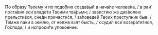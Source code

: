 По о́бразу Твоему́ и по подо́бию созда́вый в нача́ле челове́ка, / в раи́ поста́вил еси́ владе́ти Твои́ми тва́рьми; / за́вистию же диа́волею прельсти́вся, сне́ди причасти́ся, / за́поведей Твои́х престу́пник быв. / Те́мже па́ки в зе́млю, от нея́же взят бысть, / осуди́л еси́ возврати́тися, Го́споди, / и испроси́ти упокое́ние.
